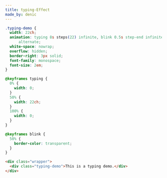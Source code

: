```yaml
---
title: typing-Effect
made_by: denic
---
```


```css
.typing-demo {
  width: 22ch;
  animation: typing 8s steps(22) infinite, blink 0.5s step-end infinite
      alternate;
  white-space: nowrap;
  overflow: hidden;
  border-right: 3px solid;
  font-family: monospace;
  font-size: 2em;
}

@keyframes typing {
  0% {
    width: 0;
  }
  50% {
    width: 22ch;
  }
  100% {
    width: 0;
  }
}

@keyframes blink {
  50% {
    border-color: transparent;
  }
}
```

```html
<div class="wrapper">
  <div class="typing-demo">This is a typing demo.</div>
</div>
```

